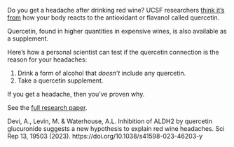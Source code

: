 
Do you get a headache after drinking red wine?  UCSF researchers [think it's from](https://www.bbc.com/news/health-67449509) how your body reacts to the antioxidant or flavanol called quercetin.

Quercetin, found in higher quantities in expensive wines, is also available as a supplement.

Here's how a personal scientist can test if the quercetin connection is the reason for your headaches:

1. Drink a form of alcohol that *doesn't* include any quercetin.
2. Take a quercetin supplement.

If you get a headache, then you've proven why.

See the [full research paper](https://www.nature.com/articles/s41598-023-46203-y#Sec5).

Devi, A., Levin, M. & Waterhouse, A.L. Inhibition of ALDH2 by quercetin glucuronide suggests a new hypothesis to explain red wine headaches. Sci Rep 13, 19503 (2023). https://doi.org/10.1038/s41598-023-46203-y




